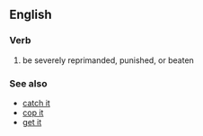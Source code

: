 ==English==

===Verb===
{{head|en|verb|head=to [[catch]] [[hell]]}}

# {{idiomatic}} be severely reprimanded, punished, or beaten

===See also===
* [[catch it]]
* [[cop it]]
* [[get it]]